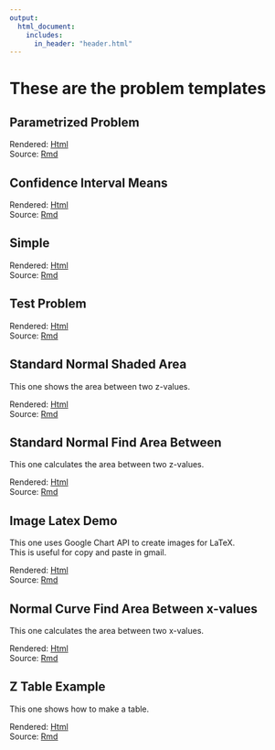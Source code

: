 ```yaml
---
output: 
  html_document:
    includes:
      in_header: "header.html"
---
```


# These are the problem templates

## Parametrized Problem
Rendered: [Html](ParametrizedProblem.html)  
Source: [Rmd](ParametrizedProblem.Rmd) 

## Confidence Interval Means
Rendered: [Html](ConfidenceIntervalMeans.html)  
Source: [Rmd](ConfidenceIntervalMeans.Rmd) 

## Simple
Rendered: [Html](Simple.html)  
Source: [Rmd](Simple.Rmd) 

## Test Problem
Rendered: [Html](Test.html)  
Source: [Rmd](Test.Rmd) 

## Standard Normal Shaded Area
This one shows the area between two z-values.  

Rendered: [Html](StdNormalShadedArea.html)  
Source: [Rmd](StdNormalShadedArea.Rmd) 

## Standard Normal Find Area Between
This one calculates the area between two z-values.  

Rendered: [Html](StdNormalFindAreaBetween.html)  
Source: [Rmd](StdNormalFindAreaBetween.Rmd) 

## Image Latex Demo
This one uses Google Chart API to create images for LaTeX.  
This is useful for copy and paste in gmail.  

Rendered: [Html](ImageLatexDemo.html)  
Source: [Rmd](ImageLatexDemo.Rmd) 

## Normal Curve Find Area Between x-values
This one calculates the area between two x-values.  

Rendered: [Html](NormalCurveAreaBetween.html)  
Source: [Rmd](NormalCurveAreaBetween.Rmd) 

## Z Table Example
This one shows how to make a table. 

Rendered: [Html](Table.html)  
Source: [Rmd](Table.Rmd) 

